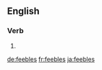 ==English==

===Verb===
{{head|en}}

# {{en-third-person singular of|feeble}}

[[de:feebles]]
[[fr:feebles]]
[[ja:feebles]]